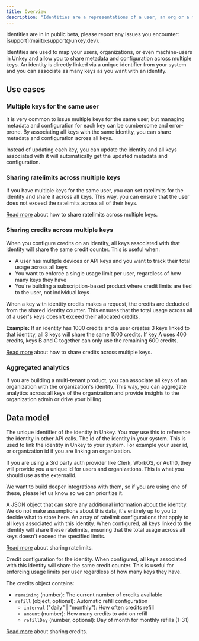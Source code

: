 ```yaml
---
title: Overview
description: "Identities are a representations of a user, an org or a machine in your application."
---
```


<Tip>
  Identities are in in public beta, please report any issues you encounter:
  [support](mailto:support@unkey.dev).
</Tip>

Identities are used to map your users, organizations, or even machine-users in Unkey and allow you to share metadata and configuration across multiple keys.
An identity is directly linked via a unique identifier from your system and you can associate as many keys as you want with an identity.

## Use cases

### Multiple keys for the same user

It is very common to issue multiple keys for the same user, but managing metadata and configuration for each key can be cumbersome and error-prone. By associating all keys with the same identity, you can share metadata and configuration across all keys.

Instead of updating each key, you can update the identity and all keys associated with it will automatically get the updated metadata and configuration.

### Sharing ratelimits across multiple keys

If you have multiple keys for the same user, you can set ratelimits for the identity and share it across all keys. This way, you can ensure that the user does not exceed the ratelimits across all of their keys.

[Read more](/concepts/identities/ratelimits) about how to share ratelimits across multiple keys.

### Sharing credits across multiple keys

When you configure credits on an identity, all keys associated with that identity will share the same credit counter. This is useful when:

- A user has multiple devices or API keys and you want to track their total usage across all keys
- You want to enforce a single usage limit per user, regardless of how many keys they have
- You're building a subscription-based product where credit limits are tied to the user, not individual keys

When a key with identity credits makes a request, the credits are deducted from the shared identity counter. This ensures that the total usage across all of a user's keys doesn't exceed their allocated credits.

**Example:** If an identity has 1000 credits and a user creates 3 keys linked to that identity, all 3 keys will share the same 1000 credits. If key A uses 400 credits, keys B and C together can only use the remaining 600 credits.

[Read more](/concepts/identities/credits) about how to share credits across multiple keys.

### Aggregated analytics

If you are building a multi-tenant product, you can associate all keys of an organization with the organization's identity. This way, you can aggregate analytics across all keys of the organization and provide insights to the organization admin or drive your billing.

## Data model

<ParamField body="id" type="string" required>
  The unique identifier of the identity in Unkey. You may use this to reference
  the identity in other API calls.
</ParamField>

<ParamField body="externalId" type="string" required>
  The id of the identity in your system. This is used to link the identity in Unkey to your system.
  For example your user id, or organization id if you are linking an organization.

If you are using a 3rd party auth provider like Clerk, WorkOS, or Auth0, they will provide you a unique id for users and organizations. This is what you should use as the externalId.

We want to build deeper integrations with them, so if you are using one of these, please let us know so we can prioritize it.

</ParamField>

<ParamField body="meta" type="json">
  A JSON object that can store any additional information about the identity. We
  do not make assumptions about this data, it's entirely up to you to decide
  what to store here.
</ParamField>

<ParamField body="ratelimits" type="array">
  An array of ratelimit configurations that apply to all keys associated with this identity.
  When configured, all keys linked to the identity will share these ratelimits, ensuring
  that the total usage across all keys doesn't exceed the specified limits.

  [Read more](/concepts/identities/ratelimits) about sharing ratelimits.
</ParamField>

<ParamField body="credits" type="object">
  Credit configuration for the identity. When configured, all keys associated with this
  identity will share the same credit counter. This is useful for enforcing usage limits
  per user regardless of how many keys they have.

  The credits object contains:
  - `remaining` (number): The current number of credits available
  - `refill` (object, optional): Automatic refill configuration
    - `interval` ("daily" | "monthly"): How often credits refill
    - `amount` (number): How many credits to add on refill
    - `refillDay` (number, optional): Day of month for monthly refills (1-31)

  [Read more](/concepts/identities/credits) about sharing credits.
</ParamField>

